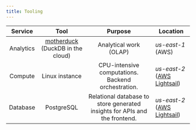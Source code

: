 ```yaml
---
title: Tooling
---
```


| **Service**      | **Tool**                                                                            | **Purpose**                                               | **Location**                  |
|:----------------:|:----------------------------------------------------------------------------------:|:---------------------------------------------------------:|-------------------------------|
| Analytics        | [motherduck](https://www.motherduck.com/) (DuckDB in the cloud)                    | Analytical work (OLAP)                                    | *us-east-1* (AWS)             |
| Compute          | Linux instance                                | CPU-intensive computations. Backend orchestration.        | *us-east-2* ([AWS Lightsail](https://aws.amazon.com/lightsail/))             |
| Database         | PostgreSQL                                                  | Relational database to store generated insights for APIs and the frontend. | *us-east-2* ([AWS Lightsail](https://aws.amazon.com/lightsail/))              |
